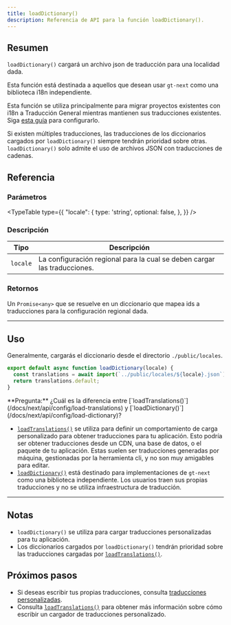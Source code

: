 ```yaml
---
title: loadDictionary()
description: Referencia de API para la función loadDictionary().
---
```


## Resumen

`loadDictionary()` cargará un archivo json de traducción para una localidad dada.

Esta función está destinada a aquellos que desean usar `gt-next` como una biblioteca i18n independiente.

Esta función se utiliza principalmente para migrar proyectos existentes con i18n a Traducción General mientras mantienen sus traducciones existentes.
Siga [esta guía](/docs/next/reference/stand-alone) para configurarlo.

Si existen múltiples traducciones, las traducciones de los diccionarios cargados por `loadDictionary()` siempre tendrán prioridad sobre otras.
`loadDictionary()` solo admite el uso de archivos JSON con traducciones de cadenas.


## Referencia

### Parámetros
<TypeTable
  type={{
    "locale": {
        type: 'string',
        optional: false,
    },
  }}
/>

### Descripción
| Tipo | Descripción |
| ---- | ----------- |
| `locale` | La configuración regional para la cual se deben cargar las traducciones. |

### Retornos

Un `Promise<any>` que se resuelve en un diccionario que mapea ids a traducciones para la configuración regional dada.

---

## Uso

Generalmente, cargarás el diccionario desde el directorio `./public/locales`.

```jsx title="src/loadDictionary.js"
export default async function loadDictionary(locale) {
  const translations = await import(`../public/locales/${locale}.json`);
  return translations.default;
}
```

<Callout>
  **Pregunta:** ¿Cuál es la diferencia entre [`loadTranslations()`](/docs/next/api/config/load-translations) y [`loadDictionary()`](/docs/next/api/config/load-dictionary)?

  * [`loadTranslations()`](/docs/next/api/config/load-translations) se utiliza para definir un comportamiento de carga personalizado para obtener traducciones para tu aplicación.
  Esto podría ser obtener traducciones desde un CDN, una base de datos, o el paquete de tu aplicación.
  Estas suelen ser traducciones generadas por máquina, gestionadas por la herramienta cli, y no son muy amigables para editar.
  * [`loadDictionary()`](/docs/next/api/config/load-dictionary) está destinado para implementaciones de `gt-next` como una biblioteca independiente.
  Los usuarios traen sus propias traducciones y no se utiliza infraestructura de traducción.
</Callout>

---

## Notas
 * `loadDictionary()` se utiliza para cargar traducciones personalizadas para tu aplicación.
 * Los diccionarios cargados por `loadDictionary()` tendrán prioridad sobre las traducciones cargadas por [`loadTranslations()`](/docs/next/api/config/load-translations).

## Próximos pasos
 * Si deseas escribir tus propias traducciones, consulta [traducciones personalizadas](/docs/next/reference/stand-alone).
 * Consulta [`loadTranslations()`](/docs/next/api/config/load-translations) para obtener más información sobre cómo escribir un cargador de traducciones personalizado.

